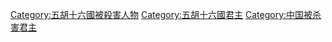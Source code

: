 [[Category:五胡十六國被殺害人物|Category:五胡十六國被殺害人物]]
[[Category:五胡十六國君主|Category:五胡十六國君主]]
[[Category:中国被杀害君主|Category:中国被杀害君主]]